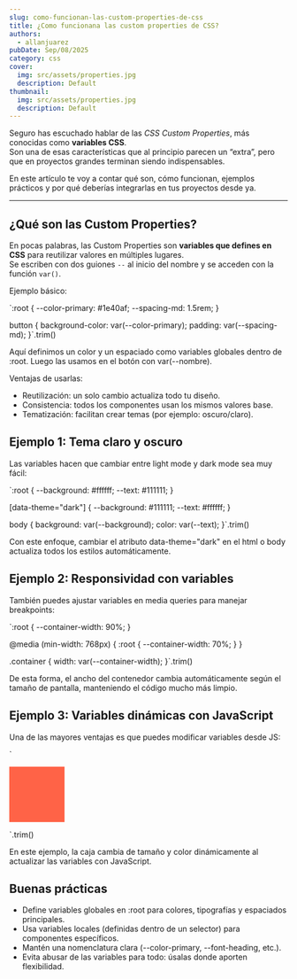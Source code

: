 ```yaml
---
slug: como-funcionan-las-custom-properties-de-css
title: ¿Como funcionana las custom properties de CSS?
authors:
  - allanjuarez
pubDate: Sep/08/2025
category: css
cover:
  img: src/assets/properties.jpg
  description: Default
thumbnail:
  img: src/assets/properties.jpg
  description: Default
---
```



Seguro has escuchado hablar de las *CSS Custom Properties*, más conocidas como **variables CSS**.  
Son una de esas características que al principio parecen un “extra”, pero que en proyectos grandes terminan siendo indispensables.  

En este artículo te voy a contar qué son, cómo funcionan, ejemplos prácticos y por qué deberías integrarlas en tus proyectos desde ya.

---

## ¿Qué son las Custom Properties?

En pocas palabras, las Custom Properties son **variables que defines en CSS** para reutilizar valores en múltiples lugares.  
Se escriben con dos guiones `--` al inicio del nombre y se acceden con la función `var()`.

Ejemplo básico:

`:root {
  --color-primary: #1e40af;
  --spacing-md: 1.5rem;
}

button {
  background-color: var(--color-primary);
  padding: var(--spacing-md);
}`.trim()

<CodeBlock lang='css' code={example1} />

Aquí definimos un color y un espaciado como variables globales dentro de :root.
Luego las usamos en el botón con var(--nombre).

Ventajas de usarlas:
- Reutilización: un solo cambio actualiza todo tu diseño.
- Consistencia: todos los componentes usan los mismos valores base.
- Tematización: facilitan crear temas (por ejemplo: oscuro/claro).


## Ejemplo 1: Tema claro y oscuro

Las variables hacen que cambiar entre light mode y dark mode sea muy fácil:

`:root {
  --background: #ffffff;
  --text: #111111;
}

[data-theme="dark"] {
  --background: #111111;
  --text: #ffffff;
}

body {
  background: var(--background);
  color: var(--text);
}`.trim()

<CodeBlock lang='css' code={example2} />

Con este enfoque, cambiar el atributo data-theme="dark" en el html o body actualiza todos los estilos automáticamente.


## Ejemplo 2: Responsividad con variables

También puedes ajustar variables en media queries para manejar breakpoints:

`:root {
  --container-width: 90%;
}

@media (min-width: 768px) {
  :root {
    --container-width: 70%;
  }
}

.container {
  width: var(--container-width);
}`.trim()

<CodeBlock lang='css' code={example3} />

De esta forma, el ancho del contenedor cambia automáticamente según el tamaño de pantalla, manteniendo el código mucho más limpio.

## Ejemplo 3: Variables dinámicas con JavaScript

Una de las mayores ventajas es que puedes modificar variables desde JS:

`<div class="box"></div>

<style>
  :root {
    --box-size: 100px;
    --box-color: tomato;
  }

  .box {
    width: var(--box-size);
    height: var(--box-size);
    background-color: var(--box-color);
  }
</style>

<script>
  document.documentElement.style.setProperty("--box-size", "200px");
  document.documentElement.style.setProperty("--box-color", "royalblue");
</script>`.trim()

<CodeBlock lang='css' code={example4} />

En este ejemplo, la caja cambia de tamaño y color dinámicamente al actualizar las variables con JavaScript.

## Buenas prácticas

- Define variables globales en :root para colores, tipografías y espaciados principales.
- Usa variables locales (definidas dentro de un selector) para componentes específicos.
- Mantén una nomenclatura clara (--color-primary, --font-heading, etc.).
- Evita abusar de las variables para todo: úsalas donde aporten flexibilidad.
